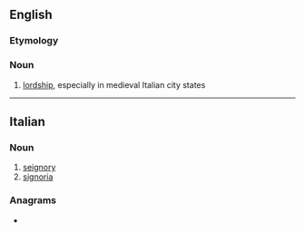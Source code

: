 {{also|Signoria}}
==English==

===Etymology===
{{bor|en|la|signore||lord}}

===Noun===
{{wikipedia}}
{{en-noun|-}}

# [[lordship]], especially in medieval Italian city states

----

==Italian==

===Noun===
{{wikipedia|Signoria cittadina|lang=it}}
{{it-noun|f}}

# [[seignory]]
# [[#English|signoria]]

===Anagrams===
* {{l|it|sragioni}}